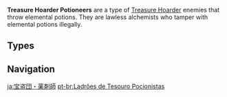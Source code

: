 {{Terminology Infobox
|type         = Enemy Groups
|type2        = Other Human Factions
|type3        = Treasure Hoarders
}}
'''Treasure Hoarder Potioneers''' are a type of [[Treasure Hoarder]] enemies that throw elemental potions. They are lawless alchemists who tamper with elemental potions illegally.

==Types==
{{Enemies by Category List|Treasure Hoarder Potioneers}}

==Navigation==
{{Enemy Navbox|common}}

[[ja:宝盗団・薬剤師]]
[[pt-br:Ladrões de Tesouro Pocionistas]]